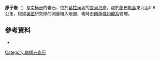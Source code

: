 {{Coord|66|28|S|66|26|W|source:GNIS|display=title}}

'''原子岩'''（{{lang-en|Atom Rock}}）是[[南極洲|南極洲]]的岩石，位於[[葛拉漢地|葛拉漢地]]的[[盧貝海岸|盧貝海岸]]，處於[[蘭布勒島|蘭布勒島]]東北面0.8公里，根據[[英國|英國]]研究隊的測量繪入地圖，現時由[[南極條約體系|南極條約體系]]管理。

==參考資料==
* {{usgs-gazetteer|id=702}}

{{DEFAULTSORT:Atom Rock}}
[[Category:南極洲岩石|Category:南極洲岩石]]


{{LoubetCoast-geo-stub}}